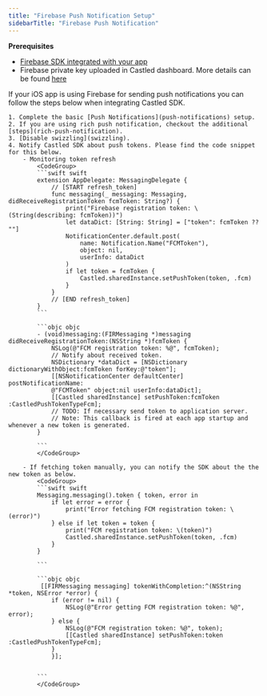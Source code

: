 ```yaml
---
title: "Firebase Push Notification Setup"
sidebarTitle: "Firebase Push Notification"
---
```


<Note>

**Prerequisites**

- [Firebase SDK integrated with your app](https://firebase.google.com/docs/ios/setup)
- Firebase private key uploaded in Castled dashboard. More details can be found [here](/developer-resources/sdk-integration/android/fcm-private-key-setup)

</Note>

If your iOS app is using Firebase for sending push notifications you can follow the steps below when integrating Castled SDK.

    1. Complete the basic [Push Notifications](push-notifications) setup.
    2. If you are using rich push notification, checkout the additional [steps](rich-push-notification).
    3. [Disable swizzling](swizzling).
    4. Notify Castled SDK about push tokens. Please find the code snippet for this below.
        - Monitoring token refresh
            <CodeGroup>
            ```swift swift
            extension AppDelegate: MessagingDelegate {
                // [START refresh_token]
                func messaging(_ messaging: Messaging, didReceiveRegistrationToken fcmToken: String?) {
                    print("Firebase registration token: \(String(describing: fcmToken))")
                    let dataDict: [String: String] = ["token": fcmToken ?? ""]
                    NotificationCenter.default.post(
                        name: Notification.Name("FCMToken"),
                        object: nil,
                        userInfo: dataDict
                    )
                    if let token = fcmToken {
                        Castled.sharedInstance.setPushToken(token, .fcm)
                    }
                }
                // [END refresh_token]
            }
            ```

            ```objc objc
            - (void)messaging:(FIRMessaging *)messaging didReceiveRegistrationToken:(NSString *)fcmToken {
                NSLog(@"FCM registration token: %@", fcmToken);
                // Notify about received token.
                NSDictionary *dataDict = [NSDictionary dictionaryWithObject:fcmToken forKey:@"token"];
                [[NSNotificationCenter defaultCenter] postNotificationName:
                @"FCMToken" object:nil userInfo:dataDict];
                [[Castled sharedInstance] setPushToken:fcmToken :CastledPushTokenTypeFcm];
                // TODO: If necessary send token to application server.
                // Note: This callback is fired at each app startup and whenever a new token is generated.
            }

            ```
            </CodeGroup>

        - If fetching token manually, you can notify the SDK about the the new token as below.
            <CodeGroup>
            ```swift swift
            Messaging.messaging().token { token, error in
                if let error = error {
                    print("Error fetching FCM registration token: \(error)")
                } else if let token = token {
                    print("FCM registration token: \(token)")
                    Castled.sharedInstance.setPushToken(token, .fcm)
                }
            }

            ```

            ```objc objc
             [[FIRMessaging messaging] tokenWithCompletion:^(NSString *token, NSError *error) {
                if (error != nil) {
                    NSLog(@"Error getting FCM registration token: %@", error);
                } else {
                    NSLog(@"FCM registration token: %@", token);
                    [[Castled sharedInstance] setPushToken:token :CastledPushTokenTypeFcm];
                }
                }];


            ```
            </CodeGroup>
